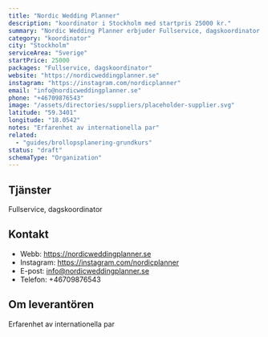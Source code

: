 ```yaml
---
title: "Nordic Wedding Planner"
description: "koordinator i Stockholm med startpris 25000 kr."
summary: "Nordic Wedding Planner erbjuder Fullservice, dagskoordinator i Sverige."
category: "koordinator"
city: "Stockholm"
serviceArea: "Sverige"
startPrice: 25000
packages: "Fullservice, dagskoordinator"
website: "https://nordicweddingplanner.se"
instagram: "https://instagram.com/nordicplanner"
email: "info@nordicweddingplanner.se"
phone: "+46709876543"
image: "/assets/directories/suppliers/placeholder-supplier.svg"
latitude: "59.3401"
longitude: "18.0542"
notes: "Erfarenhet av internationella par"
related:
  - "guides/brollopsplanering-grundkurs"
status: "draft"
schemaType: "Organization"
---
```


## Tjänster

Fullservice, dagskoordinator

## Kontakt

- Webb: https://nordicweddingplanner.se
- Instagram: https://instagram.com/nordicplanner
- E-post: info@nordicweddingplanner.se
- Telefon: +46709876543

## Om leverantören

Erfarenhet av internationella par
